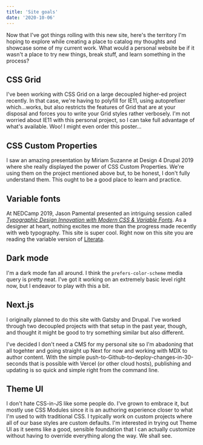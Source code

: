 ```yaml
---
title: 'Site goals'
date: '2020-10-06'
---
```


Now that I've got things rolling with this new site, here's the territory I'm hoping to explore while creating a place to catalog my thoughts and showcase some of my current work. What would a personal website be if it wasn't a place to try new things, break stuff, and
learn something in the process?

## CSS Grid
I've been working with CSS Grid on a large decoupled higher-ed project recently. In that case, we're having to polyfill for IE11, using autoprefixer which...works, but also restricts the features of Grid that are at your disposal and forces you to write your Grid styles rather verbosely. I'm not worried about IE11 with this personal project, so I can take full advantage of what's available. Woo! I might even order this poster...

## CSS Custom Properties
I saw an amazing presentation by Miriam Suzanne at Design 4 Drupal 2019 where she really displayed the power of CSS Custom Properties. We're using them on the project mentioned above but, to be honest, I don't fully understand them. This ought to be a good place to learn and practice.

## Variable fonts
At NEDCamp 2019, Jason Pamental presented an intriguing session called [_Typographic Design Innovation with Modern CSS & Variable Fonts_](https://www.youtube.com/watch?v=UoAnMhQag-8&list=PLgfWMnl57dv5MzfALebolOvmdRbxFDFc7&index=20). As a designer at heart, nothing excites me more than the progress made recently with web typography. This site is super cool. Right now on this site you are reading the variable version of [Literata](https://fonts.google.com/specimen/Literata).

## Dark mode
I'm a dark mode fan all around. I think the `prefers-color-scheme` media query is pretty neat. I've got it working on an extremely basic level right now, but I endeavor to play with this a bit.

## Next.js
I originally planned to do this site with Gatsby and Drupal. I've worked through two decoupled projects with that setup in the past year, though, and thought it might be good to try something similar but also different.

I've decided I don't need a CMS for my personal site so I'm abadoning that all togehter and going straight up Next for now and working with MDX to author content. With the simple push-to-Github-to-deploy-changes-in-30-seconds that is possible with Vercel (or other cloud hosts), publishing and updating is so quick and simple right from the command line.

## Theme UI
I don't hate CSS-in-JS like some people do. I've grown to embrace it, but mostly use CSS Modules since it is an authoring experience closer to what I'm used to with traditional CSS. I typically work on custom projects where all of our base styles are custom defaults. I'm interested in trying out Theme UI as it seems like a good, sensible foundation that I can actually customize without having to override everything along the way. We shall see.
